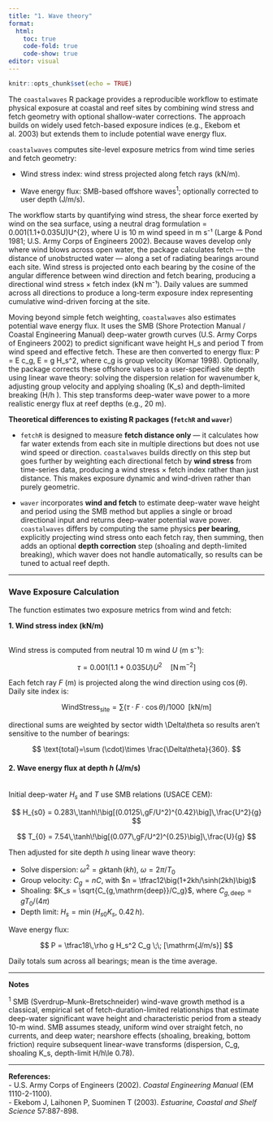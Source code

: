 ```yaml
---
title: "1. Wave theory"
format:
  html:
    toc: true
    code-fold: true
    code-show: true
editor: visual
---
```


```r
knitr::opts_chunk$set(echo = TRUE)
```

The `coastalwaves` R package provides a reproducible workflow to estimate physical exposure at coastal and reef sites by combining wind stress and fetch geometry with optional shallow-water corrections. The approach builds on widely used fetch-based exposure indices (e.g., Ekebom et al. 2003) but extends them to include potential wave energy flux.

`coastalwaves` computes site-level exposure metrics from wind time series and fetch geometry:

-   Wind stress index: wind stress projected along fetch rays (kN/m).

-   Wave energy flux: SMB-based offshore waves^1^; optionally corrected to user depth (J/m/s).

The workflow starts by quantifying wind stress, the shear force exerted by wind on the sea surface, using a neutral drag formulation \tau = 0.001(1.1+0.035U)U\^{2}, where U is 10 m wind speed in m s⁻¹ (Large & Pond 1981; U.S. Army Corps of Engineers 2002). Because waves develop only where wind blows across open water, the package calculates fetch — the distance of unobstructed water — along a set of radiating bearings around each site. Wind stress is projected onto each bearing by the cosine of the angular difference between wind direction and fetch bearing, producing a directional wind stress × fetch index (kN m⁻¹). Daily values are summed across all directions to produce a long-term exposure index representing cumulative wind-driven forcing at the site.

Moving beyond simple fetch weighting, `coastalwaves` also estimates potential wave energy flux. It uses the SMB (Shore Protection Manual / Coastal Engineering Manual) deep-water growth curves (U.S. Army Corps of Engineers 2002) to predict significant wave height H_s and period T from wind speed and effective fetch. These are then converted to energy flux: P = E c_g, \quad E = \tfrac{1}{8}\rho g H_s\^2, where c_g is group velocity (Komar 1998). Optionally, the package corrects these offshore values to a user-specified site depth using linear wave theory: solving the dispersion relation for wavenumber k, adjusting group velocity and applying shoaling (K_s) and depth-limited breaking (H/h \leq 0.78). This step transforms deep-water wave power to a more realistic energy flux at reef depths (e.g., 20 m).

**Theoretical differences to existing R packages (`fetchR` and `waver`**)

-   `fetchR` is designed to measure **fetch distance only** — it calculates how far water extends from each site in multiple directions but does not use wind speed or direction. `coastalwaves` builds directly on this step but goes further by weighting each directional fetch by **wind stress** from time-series data, producing a wind stress × fetch index rather than just distance. This makes exposure dynamic and wind-driven rather than purely geometric.

-   `waver` incorporates **wind and fetch** to estimate deep-water wave height and period using the SMB method but applies a single or broad directional input and returns deep-water potential wave power. `coastalwaves` differs by computing the same physics **per bearing**, explicitly projecting wind stress onto each fetch ray, then summing, then adds an optional **depth correction** step (shoaling and depth-limited breaking), which waver does not handle automatically, so results can be tuned to actual reef depth.

------------------------------------------------------------------------

### Wave Exposure Calculation

The function estimates two exposure metrics from wind and fetch:

**1. Wind stress index (kN/m)**

\
Wind stress is computed from neutral 10 m wind $U$ (m s⁻¹):

$$
\tau = 0.001(1.1 + 0.035U)U^{2} \quad [\mathrm{N\,m^{-2}}]
$$

Each fetch ray $F$ (m) is projected along the wind direction using $\cos(\theta)$.\
Daily site index is:

$$
\mathrm{WindStress}_{\mathrm{site}} = \sum (\tau \cdot F \cdot \cos\theta)/1000 \;\; [\mathrm{kN/m}]
$$

directional sums are weighted by sector width \\Delta\\theta so results aren’t sensitive to the number of bearings:

$$
\text{total}=\sum (\cdot)\times \frac{\Delta\theta}{360}.
$$

#### **2. Wave energy flux at depth** $h$ (J/m/s)

\
Initial deep-water $H_s$ and $T$ use SMB relations (USACE CEM):

$$
H_{s0} = 0.283\,\tanh\!\big[(0.0125\,gF/U^2)^{0.42}\big]\,\frac{U^2}{g}
$$

$$
T_{0} = 7.54\,\tanh\!\big[(0.077\,gF/U^2)^{0.25}\big]\,\frac{U}{g}
$$

Then adjusted for site depth $h$ using linear wave theory:

-   Solve dispersion: $\omega^2 = gk\tanh(kh)$, $\omega=2\pi/T_0$
-   Group velocity: $C_g = nC$, with $n = \tfrac12\big(1+2kh/\sinh(2kh)\big)$
-   Shoaling: $K_s = \sqrt{C_{g,\mathrm{deep}}/C_g}$, where $C_{g,\mathrm{deep}}=gT_0/(4\pi)$
-   Depth limit: $H_s=\min\!\big(H_{s0}K_s,\;0.42\,h\big).$

Wave energy flux:

$$
P = \tfrac18\,\rho g H_s^2 C_g \;\; [\mathrm{J/m/s}]
$$

Daily totals sum across all bearings; mean is the time average.

------------------------------------------------------------------------

**Notes**

^1^ SMB (Sverdrup–Munk–Bretschneider) wind-wave growth method is a classical, empirical set of fetch-duration-limited relationships that estimate deep-water significant wave height and characteristic period from a steady 10-m wind. SMB assumes steady, uniform wind over straight fetch, no currents, and deep water; nearshore effects (shoaling, breaking, bottom friction) require subsequent linear-wave transforms (dispersion, C_g, shoaling K_s, depth-limit H/h\\le 0.78).

------------------------------------------------------------------------

**References:**\
- U.S. Army Corps of Engineers (2002). *Coastal Engineering Manual* (EM 1110-2-1100).\
- Ekebom J, Laihonen P, Suominen T (2003). *Estuarine, Coastal and Shelf Science* 57:887-898.
